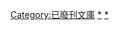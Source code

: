 {{Catmore|電擊G's magazine}}

[[Category:已廢刊文庫|Category:已廢刊文庫]]
[[Category:電擊文庫|*]]
[[Category:電擊G's雜誌|*]]